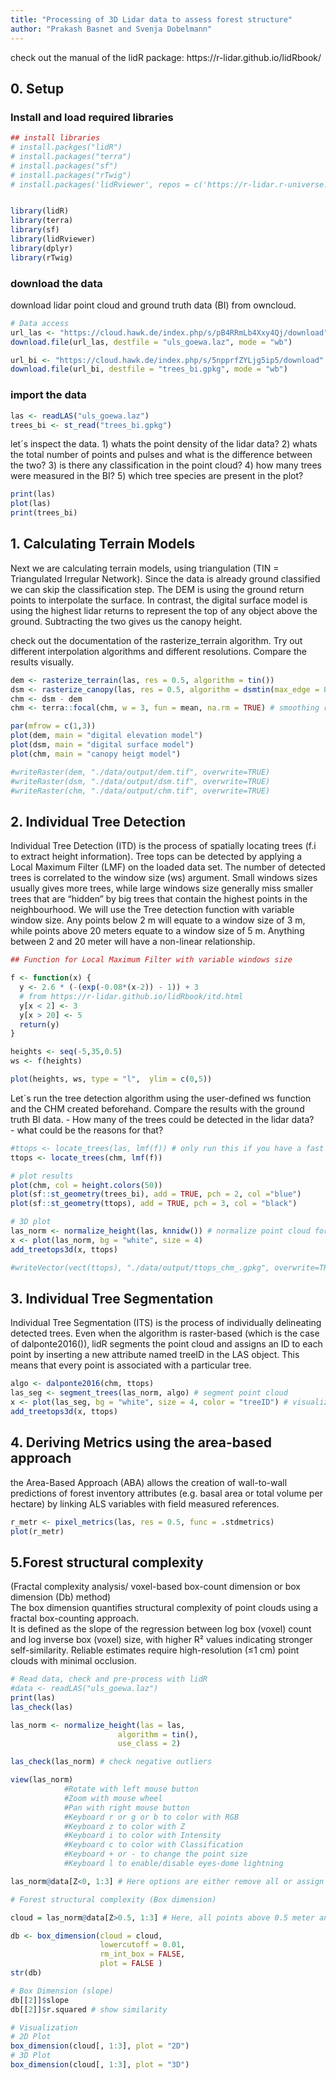 ```yaml
---
title: "Processing of 3D Lidar data to assess forest structure"
author: "Prakash Basnet and Svenja Dobelmann"
---
```

check out the manual of the lidR package: https://r-lidar.github.io/lidRbook/ 

## 0. Setup

### Install and load required libraries
```r


## install libraries
# install.packges("lidR")
# install.packages("terra")
# install.packages("sf")
# install.packages("rTwig")
# install.packages('lidRviewer', repos = c('https://r-lidar.r-universe.dev'))


library(lidR)
library(terra)
library(sf)
library(lidRviewer)
library(dplyr)
library(rTwig)
```

### download the data
download lidar point cloud and ground truth data (BI) from owncloud. 
```r
# Data access
url_las <- "https://cloud.hawk.de/index.php/s/pB4RRmLb4Xxy4Qj/download"
download.file(url_las, destfile = "uls_goewa.laz", mode = "wb")

url_bi <- "https://cloud.hawk.de/index.php/s/5npprfZYLjg5ip5/download"
download.file(url_bi, destfile = "trees_bi.gpkg", mode = "wb")

```

### import the data 
```r
las <- readLAS("uls_goewa.laz")
trees_bi <- st_read("trees_bi.gpkg")
```
let´s inspect the data. 
1) whats the point density of the lidar data? 
2) whats the total number of points and pulses and what is the difference between the two? 
3) is there any classification in the point cloud? 
4) how many trees were measured in the BI? 
5) which tree species are present in the plot? 
```r
print(las)
plot(las)
print(trees_bi)
```

## 1. Calculating Terrain Models 
Next we are calculating terrain models, using triangulation (TIN = Triangulated Irregular Network). Since the data is already ground classified we can skip the classification step. The DEM is using the ground return points to interpolate the surface. In contrast, the digital surface model is using the highest lidar returns to represent the top of any object above the ground. Subtracting the two gives us the canopy height. 

check out the documentation of the rasterize_terrain algorithm. Try out different interpolation algorithms and different resolutions. Compare the results visually. 
```r

dem <- rasterize_terrain(las, res = 0.5, algorithm = tin())
dsm <- rasterize_canopy(las, res = 0.5, algorithm = dsmtin(max_edge = 8))
chm <- dsm - dem
chm <- terra::focal(chm, w = 3, fun = mean, na.rm = TRUE) # smoothing results 

par(mfrow = c(1,3))
plot(dem, main = "digital elevation model")
plot(dsm, main = "digital surface model")
plot(chm, main = "canopy heigt model")

#writeRaster(dem, "./data/output/dem.tif", overwrite=TRUE)
#writeRaster(dsm, "./data/output/dsm.tif", overwrite=TRUE)
#writeRaster(chm, "./data/output/chm.tif", overwrite=TRUE)
```

## 2. Individual Tree Detection
Individual Tree Detection (ITD) is the process of spatially locating trees (f.i to extract height information). Tree tops can be detected by applying a Local Maximum Filter (LMF) on the loaded data set. The number of detected trees is correlated to the window size (ws) argument. Small windows sizes usually gives more trees, while large windows size generally miss smaller trees that are “hidden” by big trees that contain the highest points in the neighbourhood. We will use the Tree detection function with variable window size. Any points below 2 m will equate to a window size of 3 m, while points above 20 meters equate to a window size of 5 m. Anything between 2 and 20 meter will have a non-linear relationship.

```r
## Function for Local Maximum Filter with variable windows size

f <- function(x) {
  y <- 2.6 * (-(exp(-0.08*(x-2)) - 1)) + 3 
  # from https://r-lidar.github.io/lidRbook/itd.html
  y[x < 2] <- 3
  y[x > 20] <- 5
  return(y)
}

heights <- seq(-5,35,0.5)
ws <- f(heights)

plot(heights, ws, type = "l",  ylim = c(0,5))

```
  
  Let´s run the tree detection algorithm using the user-defined ws function and the CHM created beforehand. Compare the results with the ground truth BI data. 
- How many of the trees could be detected in the lidar data?  
- what could be the reasons for that? 
```r
#ttops <- locate_trees(las, lmf(f)) # only run this if you have a fast computer! 
ttops <- locate_trees(chm, lmf(f)) 

# plot results 
plot(chm, col = height.colors(50))
plot(sf::st_geometry(trees_bi), add = TRUE, pch = 2, col ="blue")
plot(sf::st_geometry(ttops), add = TRUE, pch = 3, col = "black")

# 3D plot
las_norm <- normalize_height(las, knnidw()) # normalize point cloud for this vizualisation 
x <- plot(las_norm, bg = "white", size = 4)
add_treetops3d(x, ttops)

#writeVector(vect(ttops), "./data/output/ttops_chm_.gpkg", overwrite=TRUE)
```

## 3. Individual Tree Segmentation
Individual Tree Segmentation (ITS) is the process of individually delineating detected trees. Even when the algorithm is raster-based (which is the case of dalponte2016()), lidR segments the point cloud and assigns an ID to each point by inserting a new attribute named treeID in the LAS object. This means that every point is associated with a particular tree. 

```r

algo <- dalponte2016(chm, ttops)
las_seg <- segment_trees(las_norm, algo) # segment point cloud
x <- plot(las_seg, bg = "white", size = 4, color = "treeID") # visualize trees
add_treetops3d(x, ttops)
```

## 4. Deriving Metrics using the area-based approach 
the Area-Based Approach (ABA) allows the creation of wall-to-wall predictions of forest inventory attributes (e.g. basal area or total volume per hectare) by linking ALS variables with field measured references.
```r

r_metr <- pixel_metrics(las, res = 0.5, func = .stdmetrics)
plot(r_metr)
```
## 5.Forest structural complexity 
(Fractal complexity analysis/ voxel-based box-count dimension or box dimension (Db) method)  
The box dimension quantifies structural complexity of point clouds using a fractal box-counting approach.   
It is defined as the slope of the regression between log box (voxel) count and log inverse box (voxel) size, 
with higher R² values indicating stronger self-similarity.
Reliable estimates require high-resolution (≤1 cm) point clouds with minimal occlusion.
```r
# Read data, check and pre-process with lidR
#data <- readLAS("uls_goewa.laz")
print(las)
las_check(las) 

las_norm <- normalize_height(las = las, 
                        algorithm = tin(), 
                        use_class = 2)

las_check(las_norm) # check negative outliers

view(las_norm)
            #Rotate with left mouse button
            #Zoom with mouse wheel
            #Pan with right mouse button
            #Keyboard r or g or b to color with RGB
            #Keyboard z to color with Z
            #Keyboard i to color with Intensity
            #Keyboard c to color with Classification
            #Keyboard + or - to change the point size
            #Keyboard l to enable/disable eyes-dome lightning
```


```r

las_norm@data[Z<0, 1:3] # Here options are either remove all or assign all to 0, However...

# Forest structural complexity (Box dimension)

cloud = las_norm@data[Z>0.5, 1:3] # Here, all points above 0.5 meter and only X,Y,z coordinates 

db <- box_dimension(cloud = cloud, 
                    lowercutoff = 0.01, 
                    rm_int_box = FALSE, 
                    plot = FALSE )
str(db)

# Box Dimension (slope)
db[[2]]$slope
db[[2]]$r.squared # show similarity

```
```r

# Visualization
# 2D Plot
box_dimension(cloud[, 1:3], plot = "2D")
# 3D Plot
box_dimension(cloud[, 1:3], plot = "3D")
```

